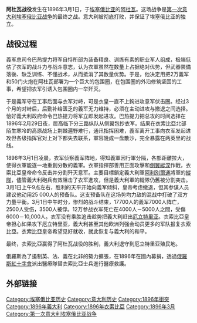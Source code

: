 {{Expand French|Bataille d'Adoua|time=2017-04-09T17:22:23+08:00}}
{{需要专家关注|subject=历史|time=2017-04-09T15:24:23+08:00}}
{{Infobox Military Conflict
|image= [[Image:Battle_of_Adwa_Tapestry_Closeup.png|300px]]
|caption= 绘画纪念阿杜瓦战役, Catalogue No. E261845-0, Department of Anthropology, NMNH, Smithsonian Institution.
|campaign=
|conflict=阿杜瓦战役
|partof= [[第一次意大利埃塞俄比亚战争|第一次意大利埃塞俄比亚战争]]
|date=1896年3月1日
|place=[[埃塞俄比亚|埃塞俄比亚]][[阿杜瓦|阿杜瓦]]
|result=埃塞俄比亚取得胜利
|combatant1=[[File:Ethiopian_Pennants.svg|25px]] [[阿比西尼亞帝國|阿比西尼亞帝國]]<br>[[厄利垂亞|厄利垂亞]]反抗軍
|combatant2=[[File:Flag_of_Italy_(1861-1946)_crowned.svg|25px]] [[義大利王國|義大利王國]]
|commander1=[[File:Ethiopian_Pennants.svg|25px]] '''[[孟尼利克二世|孟尼利克二世]]'''<br>
[[File:Ethiopian_Pennants.svg|25px]] [[阿魯拉·恩吉達|阿魯拉·恩吉達]]<br>[[File:Ethiopian_Pennants.svg|25px]] [[Ras_馬科南|馬科南]]<br />[[File:Ethiopian_Pennants.svg|25px]] [[Ras_美吉沙·佑赫那斯|美吉沙·佑赫那斯]]<br />[[File:Ethiopian_Pennants.svg|25px]] [[渥羅的麥卡爾|渥羅的麥卡爾]]<br />[[File:Ethiopian_Pennants.svg|25px]] [[特克爾·哈伊美諾特|特克爾·哈伊美諾特]]<br />[[File:Ethiopian_Pennants.svg|25px]] [[塔伊圖·白涂爾|塔伊圖·白涂爾]]
|commander2=[[File:Flag_of_Italy_(1861-1946)_crowned.svg|25px]] [[歐雷斯特·巴拉提爾利|歐雷斯特·巴拉提爾利]]<br />[[File:Flag_of_Italy_(1861-1946)_crowned.svg|25px]] [[多波爾米達將軍|多波爾米達將軍]]<br />[[File:Flag_of_Italy_(1861-1946)_crowned.svg|25px]] [[阿里蒙迪將軍|阿里蒙迪將軍]]<br />[[File:Flag_of_Italy_(1861-1946)_crowned.svg|25px]] [[阿爾伯托尼將軍|阿爾伯托尼將軍]]<br />[[File:Flag_of_Italy_(1861-1946)_crowned.svg|25px]] [[艾爾納將軍|艾爾納將軍]]
|strength1=~100,000 (80,000 带有火器)
<ref name=p190>Pankhurst, ''The Ethiopians'', p. 190</ref><br />大约四十门火炮<ref name=p190/>
|strength2=17,700 (都有火器),<br /> 56 门火炮
|casualties1=4,000–6,000 被杀, <br />8,000 受伤<ref name="Casualties">von Uhlig, Siegbert, ''[[Encyclopaedia_Aethiopica|Encyclopaedia Aethiopica]]: A-C''. Wiesbaden:Harrassowitz Verlag, 2003, pp.108.</ref>
|casualties2=7,000 被杀, <br />1,500受伤, <br />3,000 俘虏<ref name="Casualties" />
|campaignbox ={{Campaignbox First Italo-Ethiopian War}}
}}
'''阿杜瓦战役'''发生在1896年3月1日，于[[埃塞俄比亚|埃塞俄比亚]]的[[阿杜瓦|阿杜瓦]]。这场战争是[[第一次意大利埃塞俄比亚战争|第一次意大利埃塞俄比亚战争]]的最终之战。意大利被彻底打败，并保证了埃塞俄比亚的独立。

== 战役过程 ==
義军总司令巴热提力将军自恃所部为装备精良、训练有素的职业军人组成，极端低估了衣军的战斗力与战斗意志，认为衣軍虽然在数量上占据绝对优势，但武器裝備落後、缺乏训练、不懂战术，从而抵消了其数量优势。于是，他决定用把2万義军和50门火炮在阿杜瓦部署为一个巨大的包围圈，在包围圈的外沿修筑坚固的工事，希望把衣军引诱入包围圈内一举歼灭。

于是義军守在工事后面与衣军对峙，可是衣皇一直不上鉤进攻意军伏击圈。经过3个月的对峙后，后勤补给匮乏的義军无力维持，必须在主动进攻与撤退之间选择。恰好義大利政府命令巴热提力将军立即发起进攻。巴热提力把总攻的时间选择在1896年2月29日夜，居高临下分三路纵队从侧翼包抄衣军。结果在衣索比亞北部陌生寒冷的高原战场上荆棘遍野难行，通讯指挥困难，義军离开工事向衣军发起进攻但各级指挥官对上对下都失去联系，軍容幾成一盘散沙，完全暴露在两英里的战线。

1896年3月1日凌晨，衣军侦察義军阵地，得知義軍因行軍分隔，各部距離拉大，使得衣軍能逐一地重創分散的義軍。衣軍指揮部善用正面攻擊和[[側翼|側翼]][[縱深|縱深]]作戰，衣索比亞皇帝命令反击并分割歼灭意军。主要目標鎖定義大利軍[[阿利別爾通|阿利別爾通]]將軍的[[縱隊|縱隊]]，儘管義大利砲兵有效阻击了衣军進攻，但是義大利軍的縱隊仍舊被分割突击。3月1日上午9点左右，胜利的天平开始向義军倾斜，皇帝考虑撤退，但其参谋人员建议他动用25 000人的预备队。这支预备队在这场势均力敌的混战中打破了双方力量平衡。3月1日中午时分，惨烈的战斗结束，17700人的義军7000人阵亡，2500人受伤，3500人被俘。12万参战衣军死亡在4000人－5000人之間，受傷6000－10,000人。衣军没有乘胜追击趁势把義大利赶出[[厄立特里亚|厄立特里亚]]。衣索比亞皇帝担心如果攻下厄立特里亚，義大利甚至其他欧洲列强会动员更多的军队报复衣索比亞。衣索比亞皇帝希望见好就收，就此恢复与義大利的和平。

最终，衣索比亞赢得了阿杜瓦战役的胜利，義大利退守到厄立特里亚殖民地。

俄羅斯為了遏制英、法、義在北非的勢力擴張，在1896年在國內募捐，透過[[俄羅斯紅十字會|俄羅斯紅十字會]]派出醫療隊替衣索比亞士兵進行醫療救護。

== 外部链接 ==
{{reflist}}{{commonscat|Battle of Adua}}

[[Category:埃塞俄比亚历史|Category:埃塞俄比亚历史]]
[[Category:意大利历史|Category:意大利历史]]
[[Category:1896年衝突|Category:1896年衝突]]
[[Category:1896年義大利|Category:1896年義大利]]
[[Category:1896年衣索比亞|Category:1896年衣索比亞]]
[[Category:1896年3月|Category:1896年3月]]
[[Category:第一次意大利埃塞俄比亚战争|Category:第一次意大利埃塞俄比亚战争]]